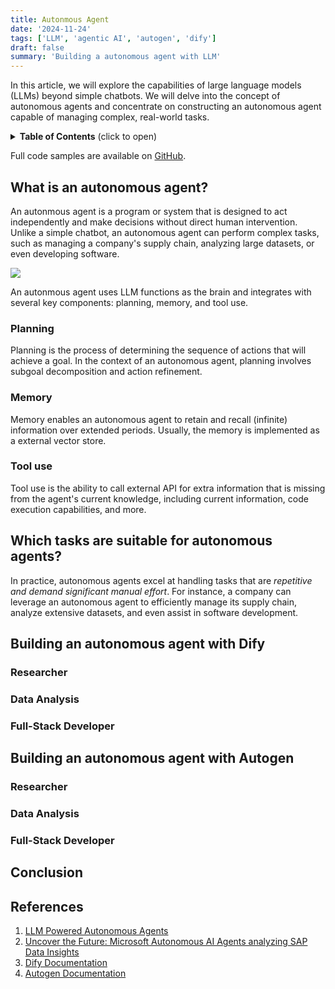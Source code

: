 ```yaml
---
title: Autonmous Agent
date: '2024-11-24'
tags: ['LLM', 'agentic AI', 'autogen', 'dify']
draft: false
summary: 'Building a autonomous agent with LLM'
---
```

In this article, we will explore the capabilities of large language models (LLMs) beyond simple chatbots. We will delve into the concept of autonomous agents and concentrate on constructing an autonomous agent capable of managing complex, real-world tasks.

<details>
<summary><b>Table of Contents</b> (click to open)</summary>

- [What is an autonomous agent?](#what-is-an-autonomous-agent)
- [Which tasks are suitable for autonomous agents?](#which-tasks-are-suitable-for-autonomous-agents)
- [Building an autonomous agent with Dify](#building-an-autonomous-agent-with-dify)
    - [Researcher](#researcher)
    - [Data Analysis](#data-analysis)
    - [Full-Stack Developer](#full-stack-developer)
- [Building an autonomous agent with Autogen](#building-an-autonomous-agent-with-autogen)
    - [Researcher](#researcher-1)
    - [Data Analysis](#data-analysis-1)
    - [Full-Stack Developer](#full-stack-developer-1)
- [Conclusion](#conclusion)
- [References](#references)

</details>

Full code samples are available on [GitHub](https://github.com/Jason-cs18/mlsys_code/tree/main/agentic_ai).

## What is an autonomous agent?
An autonmous agent is a program or system that is designed to act independently and make decisions without direct human intervention. Unlike a simple chatbot, an autonomous agent can perform complex tasks, such as managing a company's supply chain, analyzing large datasets, or even developing software.

![](https://lilianweng.github.io/posts/2023-06-23-agent/agent-overview.png)

An autonmous agent uses LLM functions as the brain and integrates with several key components: planning, memory, and tool use.

### Planning
Planning is the process of determining the sequence of actions that will achieve a goal. In the context of an autonomous agent, planning involves subgoal decomposition and action refinement.

### Memory
Memory enables an autonomous agent to retain and recall (infinite) information over extended periods. Usually, the memory is implemented as a external vector store.

### Tool use
Tool use is the ability to call external API for extra information that is missing from the agent's current knowledge, including current information, code execution capabilities, and more.

## Which tasks are suitable for autonomous agents?

In practice, autonomous agents excel at handling tasks that are _repetitive and demand significant manual effort_. For instance, a company can leverage an autonomous agent to efficiently manage its supply chain, analyze extensive datasets, and even assist in software development.

## Building an autonomous agent with Dify

### Researcher

### Data Analysis

### Full-Stack Developer

## Building an autonomous agent with Autogen

### Researcher

### Data Analysis

### Full-Stack Developer

## Conclusion

## References
1. [LLM Powered Autonomous Agents](https://lilianweng.github.io/posts/2023-06-23-agent/)
2. [Uncover the Future: Microsoft Autonomous AI Agents analyzing SAP Data Insights](https://techcommunity.microsoft.com/blog/azure-ai-services-blog/uncover-the-future-microsoft-autonomous-ai-agents-analyzing-sap-data-insights/4005307)
3. [Dify Documentation](https://docs.dify.ai/)
4. [Autogen Documentation](https://microsoft.github.io/autogen/0.2/)